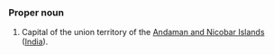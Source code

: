 ===Proper noun===
#Capital of the union territory of the [[Andaman and Nicobar Islands]] ([[India]]).
